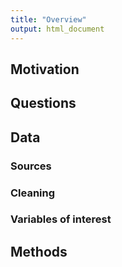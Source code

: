 ```yaml
---
title: "Overview"
output: html_document
---
```


<style type="text/css">

h1.title {
  text-align: center;
}

</style>

## Motivation

## Questions

## Data

### Sources

### Cleaning

### Variables of interest

## Methods